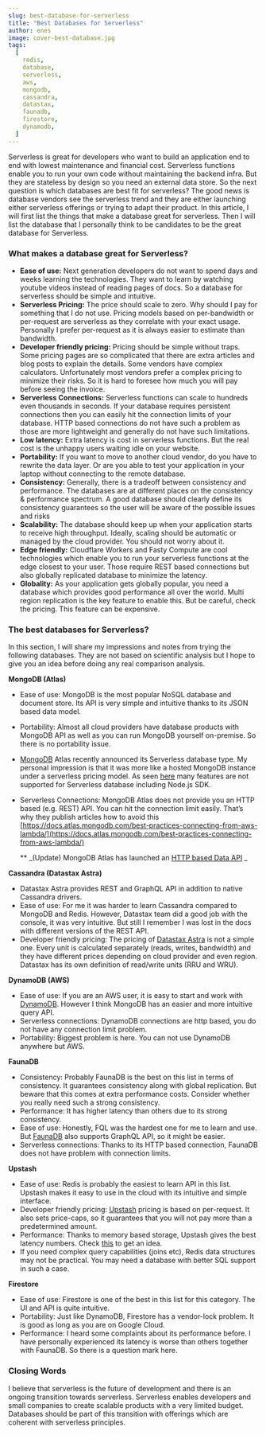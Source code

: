 ```yaml
---
slug: best-database-for-serverless
title: "Best Databases for Serverless"
author: enes
image: cover-best-database.jpg
tags:
  [
    redis,
    database,
    serverless,
    aws,
    mongodb,
    cassandra,
    datastax,
    faunadb,
    firestore,
    dynamodb,
  ]
---
```


Serverless is great for developers who want to build an application end to end with lowest maintenance and financial cost. Serverless functions enable you to run your own code without maintaining the backend infra. But they are stateless by design so you need an external data store. So the next question is which databases are best fit for serverless? The good news is database vendors see the serverless trend and they are either launching either serverless offerings or trying to adapt their product. In this article, I will first list the things that make a database great for serverless. Then I will list the database that I personally think to be candidates to be the great database for Serverless.

### What makes a database great for Serverless?

- **Ease of use:** Next generation developers do not want to spend days and weeks learning the technologies. They want to learn by watching youtube videos instead of reading pages of docs. So a database for serverless should be simple and intuitive.
- **Serverless Pricing:** The price should scale to zero. Why should I pay for something that I do not use. Pricing models based on per-bandwidth or per-request are serverless as they correlate with your exact usage. Personally I prefer per-request as it is always easier to estimate than bandwidth.
- **Developer friendly pricing:** Pricing should be simple without traps. Some pricing pages are so complicated that there are extra articles and blog posts to explain the details. Some vendors have complex calculators. Unfortunately most vendors prefer a complex pricing to minimize their risks. So it is hard to foresee how much you will pay before seeing the invoice.
- **Serverless Connections:** Serverless functions can scale to hundreds even thousands in seconds. If your database requires persistent connections then you can easily hit the connection limits of your database. HTTP based connections do not have such a problem as those are more lightweight and generally do not have such limitations.
- **Low latency:** Extra latency is cost in serverless functions. But the real cost is the unhappy users waiting idle on your website.
- **Portability:** If you want to move to another cloud vendor, do you have to rewrite the data layer. Or are you able to test your application in your laptop without connecting to the remote database.
- **Consistency:** Generally, there is a tradeoff between consistency and performance. The databases are at different places on the consistency & performance spectrum. A good database should clearly define its consistency guarantees so the user will be aware of the possible issues and risks
- **Scalability:** The database should keep up when your application starts to receive high throughput. Ideally, scaling should be automatic or managed by the cloud provider. You should not worry about it.
- **Edge friendly:** Cloudflare Workers and Fasty Compute are cool technologies which enable you to run your serverless functions at the edge closest to your user. Those require REST based connections but also globally replicated database to minimize the latency.
- **Globality:** As your application gets globally popular, you need a database which provides good performance all over the world. Multi region replication is the key feature to enable this. But be careful, check the pricing. This feature can be expensive.

### The best databases for Serverless?

In this section, I will share my impressions and notes from trying the following databases. They are not based on scientific analysis but I hope to give you an idea before doing any real comparison analysis.

**MongoDB (Atlas)**

- Ease of use: MongoDB is the most popular NoSQL database and document store. Its API is very simple and intuitive thanks to its JSON based data model.
- Portability: Almost all cloud providers have database products with MongoDB API as well as you can run MongoDB yourself on-premise. So there is no portability issue.
- [MongoDB](https://www.mongodb.com/cloud/atlas) Atlas recently announced its Serverless database type. My personal impression is that it was more like a hosted MongoDB instance under a serverless pricing model. As seen [here](https://docs.atlas.mongodb.com/reference/serverless-instance-limitations/) many features are not supported for Serverless database including Node.js SDK.
- Serverless Connections: MongoDB Atlas does not provide you an HTTP based (e.g. REST) API. You can hit the connection limit easily. That’s why they publish articles how to avoid this [https://docs.atlas.mongodb.com/best-practices-connecting-from-aws-lambda/](https://docs.atlas.mongodb.com/best-practices-connecting-from-aws-lambda/)

  \*\* _(Update) MongoDB Atlas has launched an [HTTP based Data API](https://docs.atlas.mongodb.com/api/data-api/) _

**Cassandra (Datastax Astra)**

- Datastax Astra provides REST and GraphQL API in addition to native Cassandra drivers.
- Ease of use: For me it was harder to learn Cassandra compared to MongoDB and Redis. However, Datastax team did a good job with the console, it was very intuitive. But still I remember I was lost in the docs with different versions of the REST API.
- Developer friendly pricing: The pricing of [Datastax Astra](https://www.datastax.com/products/datastax-astra) is not a simple one. Every unit is calculated separately (reads, writes, bandwidth) and they have different prices depending on cloud provider and even region. Datastax has its own definition of read/write units (RRU and WRU).

**DynamoDB (AWS)**

- Ease of use: If you are an AWS user, it is easy to start and work with [DynamoDB](https://aws.amazon.com/dynamodb/). However I think MongoDB has an easier and more intuitive query API.
- Serverless connections: DynamoDB connections are http based, you do not have any connection limit problem.
- Portability: Biggest problem is here. You can not use DynamoDB anywhere but AWS.

**FaunaDB**

- Consistency: Probably FaunaDB is the best on this list in terms of consistency. It guarantees consistency along with global replication. But beware that this comes at extra performance costs. Consider whether you really need such a strong consistency.
- Performance: It has higher latency than others due to its strong consistency.
- Ease of use: Honestly, FQL was the hardest one for me to learn and use. But [FaunaDB](https://fauna.com/) also supports GraphQL API, so it might be easier.
- Serverless connections: Thanks to its HTTP based connection, FaunaDB does not have problem with connection limits.

**Upstash**

- Ease of use: Redis is probably the easiest to learn API in this list. Upstash makes it easy to use in the cloud with its intuitive and simple interface.
- Developer friendly pricing: [Upstash](https://upstash.com/) pricing is based on per-request. It also sets price-caps, so it guarantees that you will not pay more than a predetermined amount.
- Performance: Thanks to memory based storage, Upstash gives the best latency numbers. Check [this](https://serverless-battleground.vercel.app/) to get an idea.
- If you need complex query capabilities (joins etc), Redis data structures may not be practical. You may need a database with better SQL support in such a case.

**Firestore**

- Ease of use: Firestore is one of the best in this list for this category. The UI and API is quite intuitive.
- Portability: Just like DynamoDB, Firestore has a vendor-lock problem. It is good as long as you are on Google Cloud.
- Performance: I heard some complaints about its performance before. I have personally experienced its latency is worse than others together with FaunaDB. So there is a question mark here.

### Closing Words

I believe that serverless is the future of development and there is an ongoing transition towards serverless. Serverless enables developers and small companies to create scalable products with a very limited budget. Databases should be part of this transition with offerings which are coherent with serverless principles.
